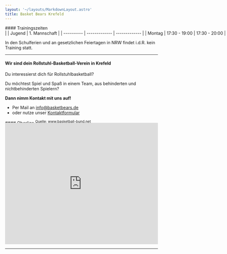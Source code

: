 ```yaml
---
layout: '~/layouts/MarkdownLayout.astro'
title: Basket Bears Krefeld
---
```


<div class="grid grid-cols-1 md:grid-cols-12 mx-auto max-w-7xl px-4 gap-6">
  <div class="md:col-span-6">
  #### Trainingszeiten

<div style="max-width: 450px; white-space: nowrap" markdown="1">
  |            | Jugend        | 1. Mannschaft |
  | ---------- | ------------- | ------------- |
  | Montag     | 17:30 - 19:00 | 17:30 - 20:00 |
  | Donnerstag |               | 18:30 - 20:00 |
</div>

  In den Schulferien und an gesetzlichen Feiertagen in NRW findet i.d.R. kein Training statt.

  ---

  #### Wir sind dein Rollstuhl-Basketball-Verein in Krefeld
  Du interessierst dich für Rollstuhlbasketball?

  Du möchtest Spiel und Spaß in einem Team, aus behinderten und nichtbehinderten Spielern?

  **Dann nimm Kontakt mit uns auf!**
  - Per Mail an [info@basketbears.de](mailto:info@basketbears.de)  
  - oder nutze unser [Kontaktformular](/kontakt)

  </div>
  <div class="hidden md:block md:col-span-1"></div>
  <div class="md:col-span-5">
    #### Oberliga
    <sup>Quelle: <a href="http://www.basketball-bund.net" target="_blank">www.basketball-bund.net</a></sup>
    <div class="card" style="margin-top: -0.5rem">
      <iframe src="https://www.basketball-bund.net/widget/widgets/index2.html#!/vereinswidget/verein/4686/params/%7B%22iframeHeight%22:400,%22showRefreshButton%22:true,%22titleColor%22:%22FFFFFF%22,%22titleBgColor%22:%221F2383%22,%22tapColor%22:%22000000%22,%22tapBgColor%22:%22EDAD19%22,%22colorMatchGroup%22:%22666666%22,%22bgColorMatchGroup%22:%22F0F0F0%22,%22colorMatchListItem%22:%22000000%22,%22bgColorMatchListItem%22:%22FFFFFF%22,%22showKuerzelInSpiele%22:false,%22vereinsId%22:%224686%22,%22homeMatchesOnlyInit%22:false,%22rangeDays%22:120%7D" style="border-width: 0" width="100%" height="400" loading="lazy" allowfullscreen=""></iframe>
    </div>
  </div>
</div>
<hr/>
<BlogLatestPosts title="News" />
